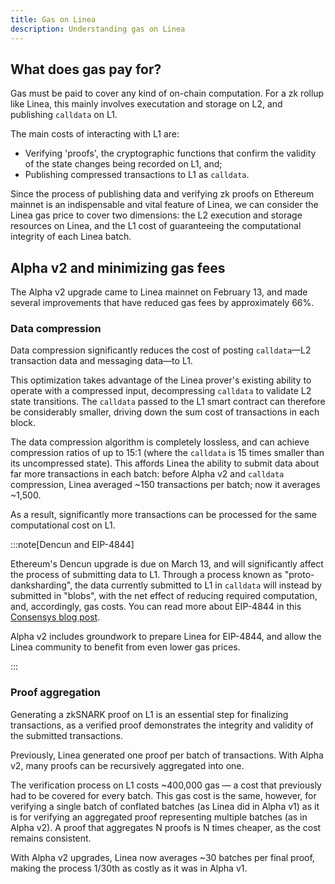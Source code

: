```yaml
---
title: Gas on Linea
description: Understanding gas on Linea
---
```


## What does gas pay for?

Gas must be paid to cover any kind of on-chain computation. For a zk rollup like Linea, this mainly involves executation and storage on L2, and publishing `calldata` on L1.

The main costs of interacting with L1 are:
- Verifying 'proofs', the cryptographic functions that confirm the validity of the state changes being recorded on L1, and; 
- Publishing compressed transactions to L1 as `calldata`.

Since the process of publishing data and verifying zk proofs on Ethereum mainnet is an indispensable and vital feature of Linea, we can consider the Linea gas price to cover two dimensions: the L2 execution and storage resources on Linea, and the L1 cost of guaranteeing the computational integrity of each Linea batch.

## Alpha v2 and minimizing gas fees

The Alpha v2 upgrade came to Linea mainnet on February 13, and made several improvements that have reduced gas fees by approximately 66%.

### Data compression

Data compression significantly reduces the cost of posting `calldata`—L2 transaction data and messaging data—to L1.

This optimization takes advantage of the Linea prover's existing ability to operate with a compressed input, decompressing `calldata` to validate L2 state transitions. The `calldata` passed to the L1 smart contract can therefore be considerably smaller, driving down the sum cost of transactions in each block.

The data compression algorithm is completely lossless, and can achieve compression ratios of up to 15:1 (where the `calldata` is 15 times smaller than its uncompressed state). This affords Linea the ability to submit data about far more transactions in each batch: before Alpha v2 and `calldata` compression, Linea averaged ~150 transactions per batch; now it averages ~1,500.

As a result, significantly more transactions can be processed for the same computational cost on L1.

:::note[Dencun and EIP-4844]

Ethereum's Dencun upgrade is due on March 13, and will significantly affect the process of submitting data to L1. Through a process known as "proto-danksharding", the data currently submitted to L1 in `calldata` will instead by submitted in "blobs", with the net effect of reducing required computation, and, accordingly, gas costs. You can read more about EIP-4844 in this [Consensys blog post](https://consensys.io/blog/ethereum-evolved-dencun-upgrade-part-5-eip-4844).

Alpha v2 includes groundwork to prepare Linea for EIP-4844, and allow the Linea community to benefit from even lower gas prices.

:::

### Proof aggregation

Generating a zkSNARK proof on L1 is an essential step for finalizing transactions, as a verified proof demonstrates the integrity and validity of the submitted transactions. 

Previously, Linea generated one proof per batch of transactions. With Alpha v2, many proofs can be recursively aggregated into one.

The verification process on L1 costs ~400,000 gas — a cost that previously had to be covered for every batch. This gas cost is the same, however, for verifying a single batch of conflated batches (as Linea did in Alpha v1) as it is for verifying an aggregated proof representing multiple batches (as in Alpha v2). A proof that aggregates N proofs is N times cheaper, as the cost remains consistent.

With Alpha v2 upgrades, Linea now averages ~30 batches per final proof, making the process 1/30th as costly as it was in Alpha v1.

